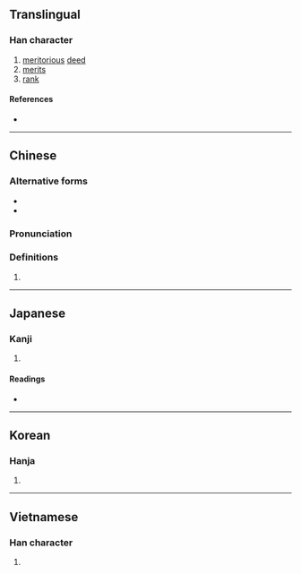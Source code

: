 {{also|勋}}
{{character info/new}}
==Translingual==

===Han character===
{{Han char|rn=19|rad=力|as=10|sn=12|four=64827|canj=RCKS|ids=⿰員力}}

# [[meritorious]] [[deed]]
# [[merit]]s
# [[rank]]

====References====
* {{Han ref|kx=0148.250|dkj=02402|dj=0335.050|hdz=10376.120|uh=52DB|ud=21211|bh=B3D4|bd=46036}}

----

==Chinese==
{{zh-forms|t2=勳|s=勋}}

===Alternative forms===
* {{zh-l|勲}}
* {{zh-l|𠢼}}

===Pronunciation===
{{zh-pron
|m=xūn
|c=fan1
|h=pfs=
|md=
|mn=ml:hun
|w=
|mc=y
|oc=y
|cat=n
}}

===Definitions===
{{zh-hanzi}}

# {{rfdef|lang=zh}}

----

==Japanese==

===Kanji===
{{ja-kanji|grade=|rs=力10}}

# {{defn|lang=ja|sort=力10}}

====Readings====
* {{ja-readings|on=[[くん]] (kun)|kun=[[いさお]] (isao)}}

----

==Korean==

===Hanja===
{{ko-hanja|hangeul=훈|rv=hun|mr=hun}}

# {{defn|lang=ko|sort=力10}}

----

==Vietnamese==

===Han character===
{{vi-hantu|[[huân]]|rs=力10}}

# {{defn|lang=vi|sort=力10}}